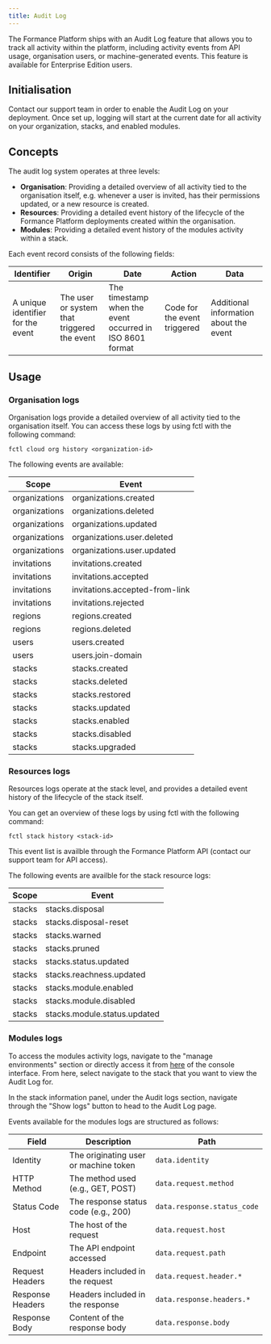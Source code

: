 ```yaml
---
title: Audit Log
---
```


<Warning/>

The Formance Platform ships with an Audit Log feature that allows you to track all activity within the platform, including activity events from API usage, organisation users, or machine-generated events. This feature is available for Enterprise Edition users.

## Initialisation

Contact our support team in order to enable the Audit Log on your deployment. Once set up, logging will start at the current date for all activity on your organization, stacks, and enabled modules.

## Concepts

The audit log system operates at three levels:
* **Organisation**: Providing a detailed overview of all activity tied to the organisation itself, e.g. whenever a user is invited, has their permissions updated, or a new resource is created.
* **Resources**: Providing a detailed event history of the lifecycle of the Formance Platform deployments created within the organisation.
* **Modules**: Providing a detailed event history of the modules activity within a stack.

Each event record consists of the following fields:

| Identifier | Origin    | Date       | Action | Data |
|------------|---------|------------|--------|------|
| A unique identifier for the event | The user or system that triggered the event | The timestamp when the event occurred in ISO 8601 format | Code for the event triggered | Additional information about the event |

## Usage

### Organisation logs

Organisation logs provide a detailed overview of all activity tied to the organisation itself. You can access these logs by using fctl with the following command:

```
fctl cloud org history <organization-id>
```

The following events are available:

| Scope  | Event                           |
|--------|---------------------------------|
| organizations  | organizations.created                 |
| organizations  | organizations.deleted                 |
| organizations  | organizations.updated                 |
| organizations  | organizations.user.deleted            |
| organizations  | organizations.user.updated            |
| invitations    | invitations.created                   |
| invitations    | invitations.accepted                  |
| invitations    | invitations.accepted-from-link        |
| invitations    | invitations.rejected                  |
| regions        | regions.created                       |
| regions        | regions.deleted                       |
| users          | users.created                         |
| users          | users.join-domain                     |
| stacks | stacks.created      |
| stacks | stacks.deleted      |
| stacks | stacks.restored     |
| stacks | stacks.updated      |
| stacks | stacks.enabled      |
| stacks | stacks.disabled     |
| stacks | stacks.upgraded     |

### Resources logs

Resources logs operate at the stack level, and provides a detailed event history of the lifecycle of the stack itself.

You can get an overview of these logs by using fctl with the following command:
```
fctl stack history <stack-id>
```
This event list is availble through the Formance Platform API (contact our support team for API access).

The following events are availble for the stack resource logs:

| Scope  | Event               |
|--------|---------------------|
| stacks | stacks.disposal                 |
| stacks | stacks.disposal-reset           |
| stacks | stacks.warned                   |
| stacks | stacks.pruned                   |
| stacks | stacks.status.updated           |
| stacks | stacks.reachness.updated        |
| stacks | stacks.module.enabled           |
| stacks | stacks.module.disabled          |
| stacks | stacks.module.status.updated    |

### Modules logs

To access the modules activity logs, navigate to the "manage environments" section or directly access it from [here](https://console.formance.cloud/membership/stacks) of the console interface. From here, select navigate to the stack that you want to view the Audit Log for.

In the stack information panel, under the Audit logs section, navigate through the "Show logs" button to head to the Audit Log page.

Events available for the modules logs are structured as follows:

| Field             | Description                                 | Path                                      |
|-------------------|---------------------------------------------|-------------------------------------------|
| Identity          | The originating user or machine token       | `data.identity`                           |
| HTTP Method       | The method used (e.g., GET, POST)           | `data.request.method`                     |
| Status Code       | The response status code (e.g., 200)        | `data.response.status_code`               |
| Host              | The host of the request                     | `data.request.host`                       |
| Endpoint          | The API endpoint accessed                   | `data.request.path`                       |
| Request Headers   | Headers included in the request             | `data.request.header.*`                   |
| Response Headers  | Headers included in the response            | `data.response.headers.*`                 |
| Response Body     | Content of the response body                | `data.response.body`                      |